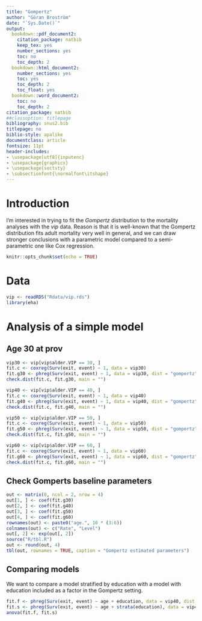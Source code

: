 ```yaml
---
title: "Gompertz"
author: "Göran Broström"
date: "`Sys.Date()`"
output:
  bookdown::pdf_document2:
    citation_package: natbib
    keep_tex: yes
    number_sections: yes
    toc: no
    toc_depth: 2
  bookdown::html_document2:
    number_sections: yes
    toc: yes
    toc_depth: 2
    toc_float: yes
  bookdown::word_document2:
    toc: no
    toc_depth: 2
citation_package: natbib
##classoption: titlepage
bibliography: snus2.bib
titlepage: no
biblio-style: apalike
documentclass: article
fontsize: 11pt
header-includes:
- \usepackage[utf8]{inputenc}
- \usepackage{graphicx}
- \usepackage{sectsty}
- \subsectionfont{\normalfont\itshape}
---
```


# Introduction

I'm interested in trying to fit the *Gompertz* distribution to the mortality analyses 
with the *vip* data. Reason is that it is well-known that the Gompertz distribution
fits adult mortality very well in general, and we can draw stronger conclusions
with a parametric model compared to a semi-parametric one like Cox regression.


```r
knitr::opts_chunk$set(echo = TRUE)
```

# Data

```r
vip <- readRDS("Rdata/vip.rds")
library(eha)
```

# Analysis of a simple model

## Age 30 at prov

```r
vip30 <- vip[vip$alder.VIP == 30, ]
fit.c <- coxreg(Surv(exit, event) ~ 1, data = vip30)
fit.g30 <- phreg(Surv(exit, event) ~ 1, data = vip30, dist = "gompertz", param = "rate")
check.dist(fit.c, fit.g30, main = "")
```



```r
vip40 <- vip[vip$alder.VIP == 40, ]
fit.c <- coxreg(Surv(exit, event) ~ 1, data = vip40)
fit.g40 <- phreg(Surv(exit, event) ~ 1, data = vip40, dist = "gompertz", param = "rate")
check.dist(fit.c, fit.g40, main = "")
```



```r
vip50 <- vip[vip$alder.VIP == 50, ]
fit.c <- coxreg(Surv(exit, event) ~ 1, data = vip50)
fit.g50 <- phreg(Surv(exit, event) ~ 1, data = vip50, dist = "gompertz", param = "rate")
check.dist(fit.c, fit.g50, main = "")
```



```r
vip60 <- vip[vip$alder.VIP == 60, ]
fit.c <- coxreg(Surv(exit, event) ~ 1, data = vip60)
fit.g60 <- phreg(Surv(exit, event) ~ 1, data = vip60, dist = "gompertz", param = "rate")
check.dist(fit.c, fit.g60, main = "")
```


## Check Gomperts baseline parameters

```r
out <- matrix(0, ncol = 2, nrow = 4)
out[1, ] <- coef(fit.g30)
out[2, ] <- coef(fit.g40)
out[3, ] <- coef(fit.g50)
out[4, ] <- coef(fit.g60)
rownames(out) <- paste0("age.", 10 * (3:6))
colnames(out) <- c("Rate", "Level")
out[, 2] <- exp(out[, 2])
source("R/tbl.R")
out <- round(out, 4)
tbl(out, rownames = TRUE, caption = "Gompertz estimated parameters")
```

## Comparing models

We want to compare a model stratified by education with a model with education included 
as a factor in the Gompertz setting.

```r
fit.f <- phreg(Surv(exit, event) ~ age + education, data = vip40, dist = "gompertz")
fit.s <- phreg(Surv(exit, event) ~ age + strata(education), data = vip40, dist = "gompertz")
anova(fit.f, fit.s)
```

